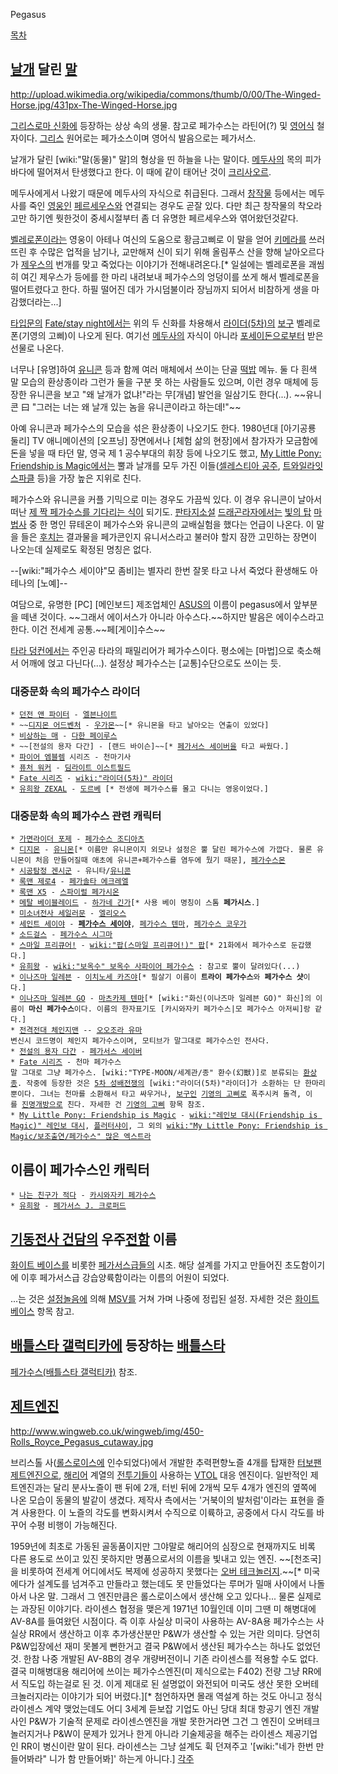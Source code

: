 Pegasus

[[목차]]
== [[날개]] 달린 [[말]] ==
http://upload.wikimedia.org/wikipedia/commons/thumb/0/00/The-Winged-Horse.jpg/431px-The-Winged-Horse.jpg

[[그리스로마 신화]]에 등장하는 상상 속의 생물. 참고로 페가수스는 라틴어(?) 및 [[영어]]식 철자이다. [[그리스]] 원어로는 페가소스이며 영어식 발음으로는 페가서스.

날개가 달린 [wiki:"말(동물)" 말]의 형상을 띤 하늘을 나는 말이다. [[메두사]]의 목의 피가 바다에 떨어져서 탄생했다고 한다. 이 때에 같이 태어난 것이 [[크리사오르]].

메두사에게서 나왔기 때문에 메두사의 자식으로 취급된다. 그래서 [[창작물]] 등에서는 메두사를 죽인 [[영웅]]인 [[페르세우스]]와 연결되는 경우도 곧잘 있다. 다만 최근 창작물의 착오라고만 하기엔 뭣한것이 중세시절부터 좀 더 유명한 페르세우스와 엮어왔던것같다.

[[벨레로폰]]이라는 영웅이 아테나 여신의 도움으로 황금고삐로 이 말을 얻어 [[키메라]]를 쓰러뜨린 후 수많은 업적을 남기나, 교만해져 신이 되기 위해 올림푸스 산을 향해 날아오르다가 [[제우스]]의 번개를 맞고 죽었다는 이야기가 전해내려온다.[* 일설에는 벨레로폰을 괘씸히 여긴 제우스가 등에를 한 마리 내려보내 페가수스의 엉덩이를 쏘게 해서 벨레로폰을 떨어트렸다고 한다. 하필 떨어진 데가 가시덤불이라 장님까지 되어서 비참하게 생을 마감했더라는...]

[[타입문]]의 [[Fate/stay night]]에서는 위의 두 신화를 차용해서 [[라이더(5차)]]의 [[보구]] 벨레로폰(기영의 고삐)이 나오게 된다. 여기선 [[메두사]]의 자식이 아니라 [[포세이돈]]으로부터 받은 선물로 나온다.

너무나 [유명]하여 [[유니콘]] 등과 함께 여러 매체에서 쓰이는 단골 [[떡밥]] 메뉴. 둘 다 흰색 말 모습의 환상종이라 그런가 둘을 구분 못 하는 사람들도 있으며, 이런 경우 매체에 등장한 유니콘을 보고 "왜 날개가 없냐!"라는 무[개념] 발언을 일삼기도 한다(...). ~~유니콘 曰 "그러는 너는 왜 날개 있는 놈을 유니콘이라고 하는데!"~~

아예 유니콘과 페가수스의 모습을 섞은 환상종이 나오기도 한다. 1980년대 [아기공룡 둘리] TV 애니메이션의 [오프닝] 장면에서나 [체험 삶의 현장]에서 참가자가 모금함에 돈을 넣을 때 타던 말, 영국 제 1 공수부대의 휘장 등에 나오기도 했고, [[My Little Pony: Friendship is Magic]]에서는 뿔과 날개를 모두 가진 이들([[셀레스티아 공주]], [[트와일라잇 스파클]] 등)을 가장 높은 지위로 친다.

페가수스와 유니콘을 커플 기믹으로 미는 경우도 가끔씩 있다. 이 경우 유니콘이 날아서 떠난 [[기다리는 히로인|제 짝 페가수스를 기다리는 식]]이 되기도. [[판타지소설]] [[드래곤라자]]에서는 [[빛의 탑]] [[마법사]] 중 한 명인 뮤테온이 페가수스와 유니콘의 교배실험을 했다는 언급이 나온다. 이 말을 들은 [[후치]]는 결과물을 페가콘인지 유니서스라고 불러야 할지 잠깐 고민하는 장면이 나오는데 실제로도 확정된 명칭은 없다.

--[wiki:"페가수스 세이야"모 좀비]는 별자리 한번 잘못 타고 나서 죽었다 환생해도 아테나의 [노예]--

여담으로, 유명한 [PC] [메인보드] 제조업체인 [[ASUS]]의 이름이 pegasus에서 앞부분을 떼낸 것이다. ~~그래서 에이서스가 아니라 아수스다.~~하지만 발음은 에이수스라고 한다. 이건 전세계 공통.~~페[게이]수스~~

[[타라 덩컨]]에서는 주인공 타라의 패밀리어가 페가수스이다. 평소에는 [마법]으로 축소해서 어깨에 얹고 다닌다(...). 설정상 페가수스는 [교통]수단으로도 쓰이는 듯.

=== 대중문화 속의 페가수스 라이더 ===
 * [[던전 앤 파이터]] - [[엘븐나이트]]
 * ~~[[디지몬 어드벤처]] - [[우가몬]]~~[* 유니몬을 타고 날아오는 연출이 있었다]
 * [[비상하는 매]] - [[다한 페이루스]]
 * ~~[전설의 용자 다간] - [랜드 바이슨]~~[* [[페가서스 세이버]]을 타고 싸웠다.]
 * [[파이어 엠블렘]] 시리즈 - 천마기사
 * [[퓨처 워커]] - [[딤라이트 이스트필드]]
 * [[Fate 시리즈]] - [[wiki:"라이더(5차)" 라이더]]
 * [[유희왕 ZEXAL]] - [[도르베]] [* 전생에 페가수스를 몰고 다니는 영웅이었다.]
=== 대중문화 속의 페가수스 관련 캐릭터 ===
 * [[가면라이더 포제]] - [[페가수스 조디아츠]]
 * [[디지몬]] - [[유니몬]][* 이름만 유니몬이지 외모나 설정은 뿔 달린 페가수스에 가깝다. 물론 유니몬이 처음 만들어질때 애초에 유니콘+페가수스를 염두에 뒀기 때문], [[페가수스몬]]
 * [[시공탐정 겐시군]] - 유니타/[[유니콘]]
 * [[록맨 제로4]] - [[페가솔타 에크레엘]]
 * [[록맨 X5]] - [[스파이럴 페가시온]]
 * [[메탈 베이블레이드]] - [[하가네 긴가]][* 사용 베이 명칭이 스톰 '''페가시스'''.]
 * [[미소녀전사 세일러문]] - [[엘리오스]]
 * [[세인트 세이야]] - '''[[페가수스 세이야]]''', [[페가수스 텐마]], [[페가수스 코우가]]
 * [[소드걸스]] - [[페가수스 시그마]]
 * [[스마일 프리큐어!]] - [[wiki:"팝(스마일 프리큐어!)" 팝]][* 21화에서 페가수스로 둔갑했다.]
 * [[유희왕]] - [[wiki:"보옥수" 보옥수 사파이어 페가수스]] : 참고로 뿔이 달려있다(...)
 * [[이나즈마 일레븐]] - [[이치노세 카즈야]][* 필살기 이름이 '''트라이 페가수스'''와 '''페가수스 샷'''이다.]
 * [[이나즈마 일레븐 GO]] - [[마츠카제 텐마]][* [wiki:"화신(이나즈마 일레븐 GO)" 화신]의 이름이 '''마신 페가수스'''이다. 이름의 한자표기도 [카시와자키 페가수스|모 페가수스 아저씨]랑 같다.]
 * [[전격전대 체인지맨]] -- [[오오조라 유마]] 
 변신시 코드명이 체인지 페가수스이며, 모티브가 말그대로 페가수스인 전사다.
 * [[전설의 용자 다간]] - [[페가서스 세이버]]
 * [[Fate 시리즈]] - 천마 페가수스
 말 그대로 그냥 페가수스. [wiki:"TYPE-MOON/세계관/종" 환수(幻獣)]로 분류되는 [[환상종]]. 작중에 등장한 것은 [[5차 성배전쟁]]의 [wiki:"라이더(5차)"라이더]가 소환하는 단 한마리뿐이다. 그녀는 천마를 소환해서 타고 싸우거나, [[보구]]인 [[기영의 고삐]]로 폭주시켜 돌격, 이를 [[진명개방]]으로 친다. 자세한 건 [[기영의 고삐]] 항목 참조.
 * [[My Little Pony: Friendship is Magic]] - [[wiki:"레인보 대시(Friendship is Magic)" 레인보 대시]], [[플러터샤이]], 그 외의 [[wiki:"My Little Pony: Friendship is Magic/보조출연/페가수스" 많은 엑스트라]]
== 이름이 페가수스인 캐릭터 ==
 * [[나는 친구가 적다]] - [[카시와자키 페가수스]]
 * [[유희왕]] - [[페가서스 J. 크로퍼드]]

== [[기동전사 건담]]의 우주[[전함]] 이름 ==
[[화이트 베이스]]를 비롯한 [[페가서스급]]들의 시초. 해당 설계를 가지고 만들어진 초도함이기에 이후 페가서스급 강습양륙함이라는 이름의 어원이 되었다.

...는 것은 [[설정놀음]]에 의해 [[MSV]]를 거쳐 가며 나중에 정립된 설정. 자세한 것은 [[화이트 베이스]] 항목 참고.

== [[배틀스타 갤럭티카]]에 등장하는 [[배틀스타]] ==
[[페가수스(배틀스타 갤럭티카)]] 참조.

== [[제트엔진]] ==
http://www.wingweb.co.uk/wingweb/img/450-Rolls_Royce_Pegasus_cutaway.jpg

브리스톨 사([[롤스로이스]]에 인수되었다)에서 개발한 추력편향노즐 4개를 탑재한 [[터보팬]] [[제트엔진]]으로, [[해리어]] 계열의 [[전투기]]들이 사용하는 [[VTOL]] 대응 엔진이다. 일반적인 제트엔진과는 달리 분사노즐이 팬 뒤에 2개, 터빈 뒤에 2개씩 모두 4개가 엔진의 옆쪽에 나온 모습이 동물의 발같이 생겼다. 제작사 측에서는 '거북이의 발처럼'이라는 표현을 즐겨 사용한다. 이 노즐의 각도를 변화시켜서 수직으로 이륙하고, 공중에서 다시 각도를 바꾸어 수평 비행이 가능해진다.

1959년에 최초로 가동된 골동품이지만 그야말로 해리어의 심장으로 현재까지도 비록 다른 용도로 쓰이고 있진 못하지만 명품으로서의 이름을 빛내고 있는 엔진. ~~[천조국]을 비롯하여 전세계 어디에서도 복제에 성공하지 못했다는 [[오버 테크놀러지]].~~[* 미국에다가 설계도를 넘겨주고 만들라고 했는데도 못 만들었다는 루머가 밀매 사이에서 나돌아서 나온 말. 그래서 그 엔진만큼은 롤스로이스에서 생산해 오고 있다나... 물론 실제로는 과장된 이야기다. 라이센스 협정을 맺은게 1971년 10월인데 이미 그땐 미 해병대에 AV-8A를 들여왔던 시점이다. 즉 이후 사실상 미국이 사용하는 AV-8A용 페가수스는 사실상 RR에서 생산하고 이후 추가생산분만 P&W가 생산할 수 있는 거란 의미다. 당연히 P&W입장에선 재미 못볼게 뻔한거고 결국 P&W에서 생산된 페가수스는 하나도 없었던 것. 한참 나중 개발된 AV-8B의 경우 개량버전이니 기존 라이센스를 적용할 수도 없다. 결국 미해병대용 해리어에 쓰이는 페가수스엔진(미 제식으로는 F402) 전량 그냥 RR에서 직도입 하는걸로 된 것. 이게 제대로 된 설명없이 와전되어 미국도 생산 못한 오버테크놀러지라는 이야기가 되어 버렸다.][* 첨언하자면 몰래 역설계 하는 것도 아니고 정식 라이센스 계약 맺었는데도 어디 3세계 듣보잡 기업도 아닌 당대 최대 항공기 엔진 개발사인 P&W가 기술적 문제로 라이센스엔진을 개발 못한거라면 그건 그 엔진이 오버테크놀러지거나 P&W이 문제가 있거나 한게 아니라 기술제공을 해주는 라이센스 제공기업인 RR이 병신이란 말이 된다. 라이센스는 그냥 설계도 휙 던져주고 '[wiki:"네가 한번 만들어봐라" 니가 함 만들어봐]' 하는게 아니다.]
[[각주]]
